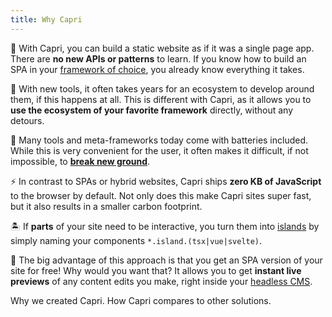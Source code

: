 ```yaml
---
title: Why Capri
---
```


📒 With Capri, you can build a static website as if it was a single page app.
There are **no new APIs or patterns** to learn. If you know how to build an SPA in your [framework
of choice](/docs/frameworks), you already know everything it takes.

🌴 With new tools, it often takes years for an ecosystem to develop around them, if this happens at all.
This is different with Capri, as it allows you to **use the ecosystem of your favorite framework** directly,
without any detours.

🪫 Many tools and meta-frameworks today come with batteries included. While this is very convenient
for the user, it often makes it difficult, if not impossible, to [**break new ground**](https://twitter.com/fgnass/status/1601884283211325440).

⚡️ In contrast to SPAs or hybrid websites, Capri ships **zero KB of JavaScript** to the browser by default.
Not only does this make Capri sites super fast, but it also results in a smaller carbon footprint.

🏝 If **parts** of your site need to be interactive, you turn them into [islands](/docs/project-structure/islands)
by simply naming your components `*.island.(tsx|vue|svelte)`.

🔮 The big advantage of this approach is that you get an SPA version of your site for free!
Why would you want that? It allows you to get **instant live previews** of any content edits you make,
right inside your [headless CMS](/docs/integrations).

<TwoCols>
  <Card link="/docs/why/motivation" title="Motivation">
    Why we created Capri.
  </Card>
  <Card link="/docs/why/capri-vs-x" title="Capri vs. X">
    How Capri compares to other solutions.
  </Card>
</TwoCols>
